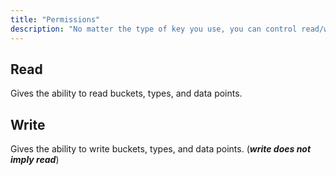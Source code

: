 ```yaml
---
title: "Permissions"
description: "No matter the type of key you use, you can control read/write access to your data using permissions that are configured for each independent key."
---
```


## Read

Gives the ability to read buckets, types, and data points.

## Write

Gives the ability to write buckets, types, and data points. (**_write does not imply read_**)
